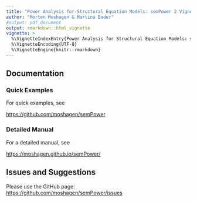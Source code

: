---
title: "Power Analysis for Structural Equation Models: semPower 2 Vignette"
author: "Morten Moshagen & Martina Bader"
#output: pdf_document
output: rmarkdown::html_vignette
vignette: >
  %\VignetteIndexEntry{Power Analysis for Structural Equation Models: semPower 2 Vignette}
  %\VignetteEncoding{UTF-8}
  %\VignetteEngine{knitr::rmarkdown}
---

## Documentation


### Quick Examples

For quick examples, see 

[https://github.com/moshagen/semPower](https://github.com/moshagen/semPower)

### Detailed Manual

For a detailed manual, see 

[https://moshagen.github.io/semPower/](https://moshagen.github.io/semPower/)


## Issues and Suggestions

Please use the GitHub page:  [https://github.com/moshagen/semPower/issues](https://github.com/moshagen/semPower/issues)